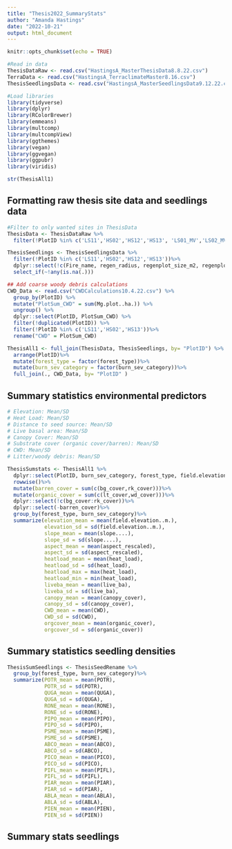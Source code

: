 ```yaml
---
title: "Thesis2022_SummaryStats"
author: "Amanda Hastings"
date: "2022-10-21"
output: html_document
---
```


```r
knitr::opts_chunk$set(echo = TRUE)
```

```r
#Read in data 
ThesisDataRaw <- read.csv("HastingsA_MasterThesisData8.8.22.csv")
TerraData <- read.csv("HastingsA_TerraclimateMaster8.16.csv")
ThesisSeedlingsData <- read.csv("HastingsA_MasterSeedlingsData9.12.22.csv")

#Load libraries
library(tidyverse)
library(dplyr)
library(RColorBrewer)
library(emmeans)
library(multcomp)
library(multcompView)
library(ggthemes)
library(vegan)
library(ggvegan)
library(ggpubr)
library(viridis)
```

```r
str(ThesisAll1)
```


## Formatting raw thesis site data and seedlings data 

```r
#Filter to only wanted sites in ThesisData 
ThesisData <- ThesisDataRaw %>% 
  filter(!PlotID %in% c('LS11','HS02','HS12','HS13', 'LS01_MV','LS02_MV','HS01_MV'))

ThesisSeedlings <- ThesisSeedlingsData %>% 
  filter(!PlotID %in% c('LS11','HS02','HS12','HS13'))%>% 
  dplyr::select(!c(Fire_name, regen_radius, regenplot_size_m2, regenplot_size_ha))%>% 
  select_if(~!any(is.na(.)))

## Add coarse woody debris calculations 
CWD_Data <- read.csv("CWDCalculations10.4.22.csv") %>%
  group_by(PlotID) %>%
  mutate("PlotSum_CWD" = sum(Mg.plot..ha.)) %>%
  ungroup() %>%
  dplyr::select(PlotID, PlotSum_CWD) %>%
  filter(!duplicated(PlotID)) %>%
  filter(!PlotID %in% c('LS11','HS02','HS13'))%>% 
  rename("CWD" = PlotSum_CWD)

ThesisAll1 <- full_join(ThesisData, ThesisSeedlings, by= "PlotID") %>% 
  arrange(PlotID)%>% 
  mutate(forest_type = factor(forest_type))%>% 
  mutate(burn_sev_category = factor(burn_sev_category))%>% 
  full_join(., CWD_Data, by= "PlotID" )
```


## Summary statistics environmental predictors 

```r
# Elevation: Mean/SD
# Heat Load: Mean/SD
# Distance to seed source: Mean/SD 
# Live basal area: Mean/SD 
# Canopy Cover: Mean/SD
# Substrate cover (organic cover/barren): Mean/SD
# CWD: Mean/SD 
# Litter/woody debris: Mean/SD

ThesisSumstats <- ThesisAll1 %>% 
  dplyr::select(PlotID, burn_sev_category, forest_type, field.elevation..m., slope...., aspect_rescaled, heat_load, live_ba, canopy_cover, bg_cover, lt_cover, wd_cover, rk_cover, CWD)%>%
  rowwise()%>%
  mutate(barren_cover = sum(c(bg_cover,rk_cover)))%>%
  mutate(organic_cover = sum(c(lt_cover,wd_cover)))%>%
  dplyr::select(!c(bg_cover:rk_cover))%>%
  dplyr::select(-barren_cover)%>%
  group_by(forest_type, burn_sev_category)%>%
  summarize(elevation_mean = mean(field.elevation..m.),
            elevation_sd = sd(field.elevation..m.),
            slope_mean = mean(slope....), 
            slope_sd = sd(slope....), 
            aspect_mean = mean(aspect_rescaled), 
            aspect_sd = sd(aspect_rescaled),
            heatload_mean = mean(heat_load),
            heatload_sd = sd(heat_load),
            heatload_max = max(heat_load),
            heatload_min = min(heat_load),
            liveba_mean = mean(live_ba),
            liveba_sd = sd(live_ba),
            canopy_mean = mean(canopy_cover),
            canopy_sd = sd(canopy_cover),
            CWD_mean = mean(CWD),
            CWD_sd = sd(CWD),
            orgcover_mean = mean(organic_cover),
            orgcover_sd = sd(organic_cover))

```


## Summary statistics seedling densities 

```r
ThesisSumSeedlings <- ThesisSeedRename %>% 
  group_by(forest_type, burn_sev_category)%>%
  summarize(POTR_mean = mean(POTR), 
            POTR_sd = sd(POTR), 
            QUGA_mean = mean(QUGA), 
            QUGA_sd = sd(QUGA), 
            RONE_mean = mean(RONE), 
            RONE_sd = sd(RONE), 
            PIPO_mean = mean(PIPO), 
            PIPO_sd = sd(PIPO), 
            PSME_mean = mean(PSME), 
            PSME_sd = sd(PSME), 
            ABCO_mean = mean(ABCO), 
            ABCO_sd = sd(ABCO), 
            PICO_mean = mean(PICO), 
            PICO_sd = sd(PICO), 
            PIFL_mean = mean(PIFL), 
            PIFL_sd = sd(PIFL), 
            PIAR_mean = mean(PIAR), 
            PIAR_sd = sd(PIAR), 
            ABLA_mean = mean(ABLA), 
            ABLA_sd = sd(ABLA), 
            PIEN_mean = mean(PIEN), 
            PIEN_sd = sd(PIEN)) 
```

## Summary stats seedlings 

```r

```

